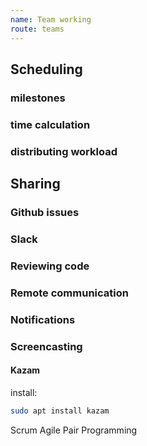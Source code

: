 ```yaml
---
name: Team working
route: teams
---
```


## Scheduling

### milestones

### time calculation

### distributing workload

## Sharing

### Github issues

### Slack

### Reviewing code

### Remote communication

### Notifications

### Screencasting


#### Kazam

install: 
```sh
sudo apt install kazam
```

Scrum
Agile
Pair Programming